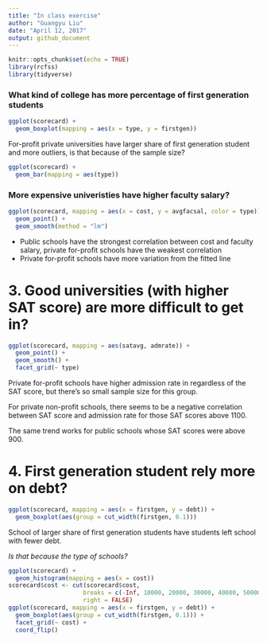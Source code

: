 ```yaml
---
title: "In class exercise"
author: "Guangyu Liu"
date: "April 12, 2017"
output: github_document
---
```


```r
knitr::opts_chunk$set(echo = TRUE)
library(rcfss)
library(tidyverse)
```

### What kind of college has more percentage of first generation students
```r
ggplot(scorecard) +
  geom_boxplot(mapping = aes(x = type, y = firstgen))

```
For-profit private universities have larger share of first generation student and more outliers, is that because of the sample size?
```r
ggplot(scorecard) +
  geom_bar(mapping = aes(type))

```
### More expensive univeristies have higher faculty salary?
```r
ggplot(scorecard, mapping = aes(x = cost, y = avgfacsal, color = type)) +
  geom_point() +
  geom_smooth(method = "lm")
```

- Public schools have the strongest correlation between cost and faculty salary, private for-profit schools have the weakest correlation
- Private for-profit schools have more variation from the fitted line

# 3. Good universities (with higher SAT score) are more difficult to get in?
```r
ggplot(scorecard, mapping = aes(satavg, admrate)) +
  geom_point() +
  geom_smooth() +
  facet_grid(~ type)
```
Private for-profit schools have higher admission rate in regardless of the SAT score, but there's so small sample size for this group.    
    
For private non-profit schools, there seems to be a negative correlation between SAT score and admission rate for those SAT scores above 1100.    
    
The same trend works for public schools whose SAT scores were above 900.

# 4. First generation student rely more on debt?
```r
ggplot(scorecard, mapping = aes(x = firstgen, y = debt)) +
  geom_boxplot(aes(group = cut_width(firstgen, 0.1)))
```
School of larger share of first generation students have students left school with fewer debt. 
    
*Is that because the type of schools?*    
    
```r
ggplot(scorecard) +
  geom_histogram(mapping = aes(x = cost))
scorecard$cost <- cut(scorecard$cost, 
                     breaks = c(-Inf, 10000, 20000, 30000, 40000, 50000, 60000, Inf), 
                     right = FALSE)
ggplot(scorecard, mapping = aes(x = firstgen, y = debt)) +
  geom_boxplot(aes(group = cut_width(firstgen, 0.1))) + 
  facet_grid(~ cost) +
  coord_flip()
```

